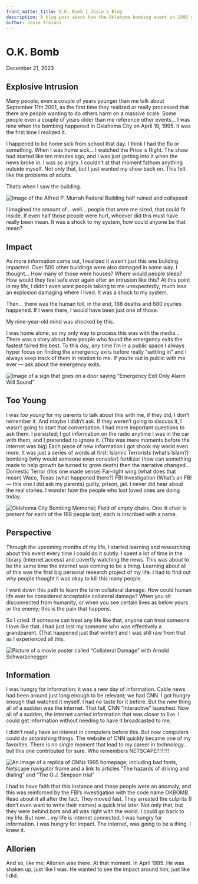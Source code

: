 ```yaml
---
front_matter_title: O.K. Bomb | Josie's Blog
description: A blog post about how the Oklahoma bombing event in 1995 stuck with me for my entire life. Also, how it impacts the Last Contact sci-fi universe.
author: Josie Troiani
---
```

# O.K. Bomb

December 21, 2023

## Explosive Intrusion

Many people, even a couple of years younger than me talk about September 11th 2001, as the first time they realized or really processed that there are people wanting to do others harm on a massive scale. Some people even a couple of years older than me reference other events… I was nine when the bombing happened in Oklahoma City on April 19, 1995. It was the first time I realized it.

I happened to be home sick from school that day. I think I had the flu or something. When I was home sick… I watched the Price is Right. The show had started like ten minutes ago, and I was just getting into it when the news broke in. I was so angry. I couldn’t at that moment fathom anything outside myself. Not only that, but I just wanted my show back on. This felt like the problems of adults.

That’s when I saw the building.

![Image of the Alfred P. Murrah Federal Building half ruined and collapsed](/images/blog/murrahbldg.jpeg)

I imagined the amount of… well… people that were me sized, that could fit inside. If even half those people were hurt, whoever did this must have really been mean. It was a shock to my system, how could anyone be that mean?

## Impact

As more information came out, I realized it wasn’t just this one building impacted. Over 500 other buildings were also damaged in some way. I thought… How many of those were houses? Where would people sleep? How would they feel safe ever again after an intrusion like this? At this point in my life, I didn’t even want people talking to me unexpectedly, much less an explosion damaging where I lived. It was a shock to my system.

Then… there was the human toll, in the end, 168 deaths and 680 injuries happened. If I were there, I would have been just one of those.

My nine-year-old mind was shocked by this.

I was home alone, so my only way to process this was with the media… There was a story about how people who found the emergency exits the fastest faired the best. To this day, any time I’m in a public space I always hyper focus on finding the emergency exits before really “settling in” and I always keep track of them in relation to me. If you’re out in public with me ever — ask about the emergency exits.

![Image of a sign that goes on a door saying “Emergency Exit Only Alarm Will Sound”](/images/blog/emergencyexit.png)

## Too Young

I was *too young* for my parents to talk about this with me, if they did, I don’t remember it. And maybe I didn’t ask. If they weren’t going to discuss it, I wasn’t going to start that conversation. I had more important questions to ask them. I persisted; I got information on the radio anytime I was in the car with them, and I pretended to ignore it. (This was mere moments before the internet was big) Each piece of new information I got shook my world even more. It was just a series of words at first: Islamic Terrorists (what’s Islam?) bombing (why would someone even consider) fertilizer (how can something made to help growth be turned to grow death) then the narrative changed… Domestic Terror (this one made sense) Far-right wing (what does that mean) Waco, Texas (what happened there?) FBI Investigation (What’s an FBI — this one I did ask my parents) guilty, prison, jail. I never did hear about the real stories. I wonder how the people who lost loved ones are doing today.

![Oklahoma City Bombing Memorial; Field of empty chairs. One lit chair is present for each of the 168 people lost; each is inscribed with a name.](/images/blog/okmemorial.jpeg)

## Perspective

Through the upcoming months of my life, I started learning and researching about this event every time I could do it subtly. I spent a lot of time in the library (internet access) and covertly watching the news. This was about to be the same time the internet was coming to be a thing. Learning about all of this was the first big personal research project of my life. I had to find out why people thought it was okay to kill this many people.

I went down this path to learn the term collateral damage. How could human life ever be considered acceptable collateral damage? When you sit disconnected from humanity, or when you see certain lives as below yours or the enemy; this is the pain that happens.

So I cried. If someone can treat any life like that, anyone can treat someone I love like that. I had just lost my someone who was effectively a grandparent. (That happened just that winter) and I was still raw from that as I experienced all this.

![Picture of a movie poster called “Collateral Damage” with Arnold Schwarzenegger.](/images/blog/collateralposter.jpeg)

## Information

I was hungry for information; it was a new day of information. Cable news had been around just long enough to be relevant; we had CNN. I got hungry enough that watched it myself. I had no taste for it before. But the new thing all of a sudden was the internet. That fall, CNN “Interactive” launched. Now all of a sudden, the internet carried information that was closer to live. I could get information without needing to have it broadcasted to me.

I didn’t really have an interest in computers before this. But now computers could do astonishing things. The website of CNN quickly became one of my favorites. There is no single moment that lead to my career in technology… but this one contributed for sure. Who remembers NETSCAPE?!?!?!

![An image of a replica of CNNs 1995 homepage; including bad fonts, Netscape navigator frame and a link to articles “The hazards of driving and dialing” and “The O.J. Simpson trial”](/images/blog/oldcnnsite.jpeg)

I had to have faith that this instance and these people were an anomaly, and this was reinforced by the FBI’s investigation with the code name OKBOMB. Read about it all after the fact. They moved fast. They arrested the culprits (I don’t even want to write their names) a quick trial later. Not only that, but they were behind bars and all was right with the world. I could go back to my life. But now… my life is internet connected. I was hungry for information. I was hungry for impact. The internet, was going to be a thing. I knew it.

## Allorien

And so, like me; Allorien was there. At that moment. In April 1995. He was shaken up; just like I was. He wanted to see the impact around him; just like I did.
